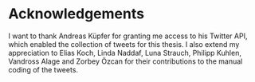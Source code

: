 # Acknowledgements {-}

I want to thank Andreas Küpfer for granting me access to his Twitter API,
which enabled the collection of tweets for this thesis. I also extend my 
appreciation to Elias Koch, Linda Naddaf, Luna Strauch, Philipp Kuhlen, Vandross
Alage and Zorbey Özcan for their contributions to the manual coding of the tweets.